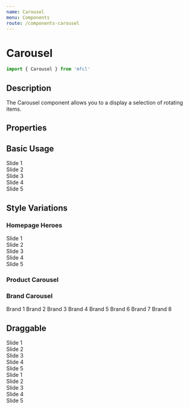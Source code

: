 ```yaml
---
name: Carousel
menu: Components
route: /components-carousel
---
```



# Carousel

```javascript
import { Carousel } from 'mfcl'
```

## Description

The Carousel component allows you to a display a selection of rotating items.

## Properties

<Props of={Carousel} />

## Basic Usage

<Playground>
  <Carousel>
    <div style={{ backgroundColor: 'lavender' }}>Slide 1</div>
    <div style={{ backgroundColor: 'pink' }}>Slide 2</div>
    <div style={{ backgroundColor: 'lightgreen' }}>Slide 3</div>
    <div style={{ backgroundColor: 'lightgray' }}>Slide 4</div>
    <div style={{ backgroundColor: 'lightblue' }}>Slide 5</div>
  </Carousel>
</Playground>

## Style Variations

### Homepage Heroes

<Playground>
  <Carousel marginless autoSlide hideControls>
    <div style={{ backgroundColor: 'lavender' }}>Slide 1</div>
    <div style={{ backgroundColor: 'pink' }}>Slide 2</div>
    <div style={{ backgroundColor: 'lightgreen' }}>Slide 3</div>
    <div style={{ backgroundColor: 'lightgray' }}>Slide 4</div>
    <div style={{ backgroundColor: 'lightblue' }}>Slide 5</div>
  </Carousel>
</Playground>

### Product Carousel

<Playground>
  <Carousel itemsToShow={3} marginless infinite hideIndicators>
    <ProductCard
      brandImg="https://cdn.zeplin.io/5f10c55f15b5648d753636bf/assets/E1C61C66-6366-44A6-8F34-5D11764BC0C1.svg"
      productImg="https://i1.adis.ws/i/hmk/133558"
      title="Product 1"
      brand="Serta"
      size="Wumbo"
      discountPrice="2300"
      price="3500"
      matchPercentage="98"
      reviews="215"
      rating="4"
    />
    <ProductCard
      brandImg="https://cdn.zeplin.io/5f10c55f15b5648d753636bf/assets/E1C61C66-6366-44A6-8F34-5D11764BC0C1.svg"
      productImg="https://i1.adis.ws/i/hmk/133558"
      title="Product 2"
      brand="Serta"
      size="Wumbo"
      discountPrice="5000"
      price="8500"
      matchPercentage="80"
      reviews="100"
      rating="5"
    />
    <ProductCard
      brandImg="https://cdn.zeplin.io/5f10c55f15b5648d753636bf/assets/E1C61C66-6366-44A6-8F34-5D11764BC0C1.svg"
      productImg="https://i1.adis.ws/i/hmk/133558"
      title="Product 3"
      brand="Serta"
      size="Wumbo"
      discountPrice="700"
      price="1000"
      matchPercentage="100"
      reviews="10"
      rating="2"
    />
    <ProductCard
      brandImg="https://cdn.zeplin.io/5f10c55f15b5648d753636bf/assets/E1C61C66-6366-44A6-8F34-5D11764BC0C1.svg"
      productImg="https://i1.adis.ws/i/hmk/133558"
      title="Product 4"
      brand="Serta"
      size="Wumbo"
      discountPrice="2000"
      price="3000"
      matchPercentage="95"
      reviews="150"
      rating="3"
    />
  </Carousel>
</Playground>

### Brand Carousel

<Playground>
  <Carousel itemsToShow={4} infinite hideIndicators btnAlignment="top right">
    <Panel rounded>
      <PanelItem>Brand 1</PanelItem>
    </Panel>
    <Panel rounded>
      <PanelItem>Brand 2</PanelItem>
    </Panel>
    <Panel rounded>
      <PanelItem>Brand 3</PanelItem>
    </Panel>
    <Panel rounded>
      <PanelItem>Brand 4</PanelItem>
    </Panel>
    <Panel rounded>
      <PanelItem>Brand 5</PanelItem>
    </Panel>
    <Panel rounded>
      <PanelItem>Brand 6</PanelItem>
    </Panel>
    <Panel rounded>
      <PanelItem>Brand 7</PanelItem>
    </Panel>
    <Panel rounded>
      <PanelItem>Brand 8</PanelItem>
    </Panel>
  </Carousel>
</Playground>

## Draggable

<Playground>
  <Carousel draggable indicatorStyle="bar" hideControls infinite>
    <div style={{ backgroundColor: 'pink', width: '100%' }}>Slide 1</div>
    <div style={{ backgroundColor: 'lightgreen', width: '100%' }}>Slide 2</div>
    <div style={{ backgroundColor: 'lightblue', width: '100%' }}>Slide 3</div>
    <div style={{ backgroundColor: 'orange', width: '100%' }}>Slide 4</div>
    <div style={{ backgroundColor: 'yellow', width: '100%' }}>Slide 5</div>
  </Carousel>
</Playground>

<Playground>
  <Carousel infinite draggable itemsToShow={2}>
    <div style={{ backgroundColor: 'pink', width: '100%' }}>Slide 1</div>
    <div style={{ backgroundColor: 'lightgreen', width: '100%' }}>Slide 2</div>
    <div style={{ backgroundColor: 'lightblue', width: '100%' }}>Slide 3</div>
    <div style={{ backgroundColor: 'orange', width: '100%' }}>Slide 4</div>
    <div style={{ backgroundColor: 'yellow', width: '100%' }}>Slide 5</div>
  </Carousel>
</Playground>

<Playground>
  <Carousel draggable infinite itemsToShow={3} marginless>
    <ProductCard
      brand="Serta"
      brandImg="https://cdn.zeplin.io/5f10c55f15b5648d753636bf/assets/E1C61C66-6366-44A6-8F34-5D11764BC0C1.svg"
      productImg="https://i1.adis.ws/i/hmk/133558"
      title='1 - Serta Response Essentials Maplewood 8.5" Firm Mattress'
      size="Wumbo"
      discountPrice="2300"
      price="3500"
      matchPercentage="98"
      reviews="215"
      rating="4"
    />
    <ProductCard
      brand="Serta"
      brandImg="https://cdn.zeplin.io/5f10c55f15b5648d753636bf/assets/E1C61C66-6366-44A6-8F34-5D11764BC0C1.svg"
      productImg="https://i.guim.co.uk/img/media/20098ae982d6b3ba4d70ede3ef9b8f79ab1205ce/0_0_969_1005/master/969.jpg?width=620&quality=85&auto=format&fit=max&s=2a2baf6cf8f918ef763bb105f98f4cc0"
      title='2 - Serta Response Essentials Maplewood 8.5" Firm Mattress'
      size="Wumbo"
      discountPrice="2300"
      price="3500"
      matchPercentage="98"
      reviews="215"
      rating="4"
    />
    <ProductCard
      brand="Serta"
      brandImg="https://cdn.zeplin.io/5f10c55f15b5648d753636bf/assets/E1C61C66-6366-44A6-8F34-5D11764BC0C1.svg"
      productImg="https://i1.adis.ws/i/hmk/133558"
      title='3 - Serta Response Essentials Maplewood 8.5" Firm Mattress'
      size="Wumbo"
      discountPrice="2300"
      price="3500"
      matchPercentage="98"
      reviews="215"
      rating="4"
    />
    <ProductCard
      brand="Serta"
      brandImg="https://cdn.zeplin.io/5f10c55f15b5648d753636bf/assets/E1C61C66-6366-44A6-8F34-5D11764BC0C1.svg"
      productImg="https://i.guim.co.uk/img/media/20098ae982d6b3ba4d70ede3ef9b8f79ab1205ce/0_0_969_1005/master/969.jpg?width=620&quality=85&auto=format&fit=max&s=2a2baf6cf8f918ef763bb105f98f4cc0"
      title='4 - Serta Response Essentials Maplewood 8.5" Firm Mattress'
      size="Wumbo"
      discountPrice="2300"
      price="3500"
      matchPercentage="98"
      reviews="215"
      rating="4"
    />
    <ProductCard
      brand="Serta"
      brandImg="https://cdn.zeplin.io/5f10c55f15b5648d753636bf/assets/E1C61C66-6366-44A6-8F34-5D11764BC0C1.svg"
      productImg="https://i1.adis.ws/i/hmk/133558"
      title='5 - Serta Response Essentials Maplewood 8.5" Firm Mattress'
      size="Wumbo"
      discountPrice="2300"
      price="3500"
      matchPercentage="98"
      reviews="215"
      rating="4"
    />
  </Carousel>
</Playground>
